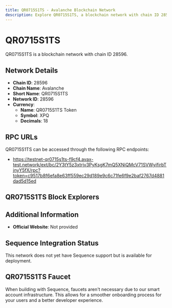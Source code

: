 ```yaml
--- 
title: QR0715S1TS - Avalanche Blockchain Network
description: Explore QR0715S1TS, a blockchain network with chain ID 28596. Learn about its native currency, QR0715S1TS Token, and how to interact with the network.
---
```


# QR0715S1TS

QR0715S1TS is a blockchain network with chain ID 28596.

## Network Details

- **Chain ID**: 28596
- **Chain Name**: Avalanche
- **Short Name**: QR0715S1TS
- **Network ID**: 28596
- **Currency**: 
  - **Name**: QR0715S1TS Token
  - **Symbol**: XPQ
  - **Decimals**: 18

## RPC URLs

QR0715S1TS can be accessed through the following RPC endpoints:

- https://testnet-qr0715s1ts-f9cf4.avax-test.network/ext/bc/2Y3tY5z3xtrjv3PyKsgK7mQ5XNiQMcV71SVWyifirbTjnyY5fX/rpc?token=c9517b8f6efa8e63ff559ec29d189e9c6c71fe6f9e2baf2767d4881dad5d15ed

## QR0715S1TS Block Explorers



## Additional Information

- **Official Website**: Not provided

## Sequence Integration Status

This network does not yet have Sequence support but is available for deployment.

## QR0715S1TS Faucet

When building with Sequence, faucets aren't necessary due to our smart account infrastructure. This allows for a smoother onboarding process for your users and a better developer experience.
